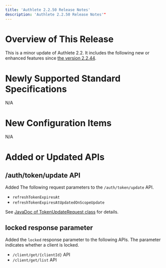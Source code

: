 ```yaml
---
title: 'Authlete 2.2.50 Release Notes'
description: 'Authlete 2.2.50 Release Notes'"
---
```


# Overview of This Release

This is a minor update of Authlete 2.2. It includes the following new or enhanced features since [the version 2.2.44](../2.2.44).

# Newly Supported Standard Specifications

N/A

# New Configuration Items

N/A

# Added or Updated APIs

## /auth/token/update API

Added The following request parameters to the `/auth/token/update` API.

- `refreshTokenExpiresAt`
- `refreshTokenExpiresAtUpdatedOnScopeUpdate`

See [JavaDoc of TokenUpdateRequest class](https://authlete.github.io/authlete-java-common/com/authlete/common/dto/TokenUpdateRequest.html) for details.

## locked response parameter

Added the `locked` response parameter to the following APIs. The parameter indicates whether a client is locked.

- `/client/get/{clientId}` API
- `/client/get/list` API
